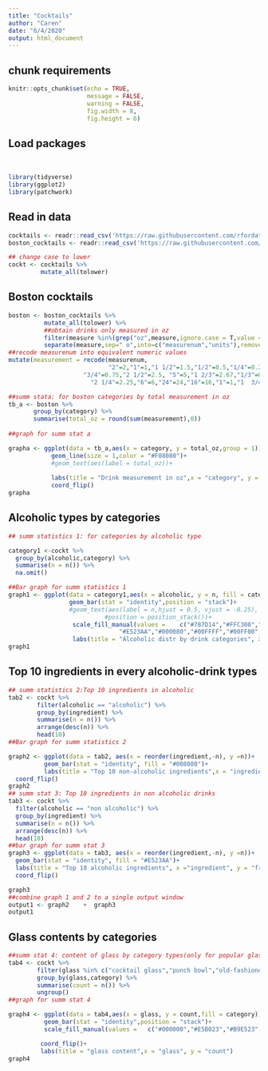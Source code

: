 ```yaml
---
title: "Cocktails"
author: "Caren"
date: "6/4/2020"
output: html_document
---
```

## chunk requirements
```r
knitr::opts_chunk$set(echo = TRUE,
                      message = FALSE,
                      warning = FALSE,
                      fig.width = 8,
                      fig.height = 6)
```

## Load packages
<br>
```r
library(tidyverse)
library(ggplot2)
library(patchwork)

```

## Read in data
```r
cocktails <- readr::read_csv('https://raw.githubusercontent.com/rfordatascience/tidytuesday/master/data/2020/2020-05-26/cocktails.csv')
boston_cocktails <- readr::read_csv('https://raw.githubusercontent.com/rfordatascience/tidytuesday/master/data/2020/2020-05-26/boston_cocktails.csv')

## change case to lower
cockt <- cocktails %>% 
         mutate_all(tolower)

```

## Boston cocktails
```r
boston <- boston_cocktails %>% 
          mutate_all(tolower) %>% 
          ##obtain drinks only measured in oz
          filter(measure %in%(grep("oz",measure,ignore.case = T,value = T))) %>% 
          separate(measure,sep=" o",into=c("measurenum","units"),remove = FALSE) %>% 
##recode measurenum into equivalent numeric values          
mutate(measurement = recode(measurenum,
                            "2"=2,"1"=1,"1 1/2"=1.5,"1/2"=0.5,"1/4"=0.25,"3"=3,"1 1/4"=1.25,
                     "3/4"=0.75,"2 1/2"=2.5, "5"=5,"1 2/3"=2.67,"1/3"=0.3,"4"=4,"1 3/4"=1.75,
                       "2 1/4"=2.25,"6"=6,"24"=24,"16"=16,"1"=1,"1  3/4"=1.75)) 

##summ stata: for boston categories by total measurement in oz
tb_a <- boston %>% 
       group_by(category) %>% 
       summarise(total_oz = round(sum(measurement),0))
       
##graph for summ stat a

grapha <- ggplot(data = tb_a,aes(x = category, y = total_oz,group = 1))+
            geom_line(size = 1,color = "#F08080")+
            #geom_text(aes(label = total_oz))+
          
            labs(title = "Drink measurement in oz",x = "category", y = "Total oz")+
            coord_flip()
grapha


```


## Alcoholic types by categories

```r
## summ statistics 1: for categories by alcoholic type
```


```r
category1 <-cockt %>% 
  group_by(alcoholic,category) %>%
  summarise(n = n()) %>% 
  na.omit()

##Bar graph for summ statistics 1
graph1 <- ggplot(data = category1,aes(x = alcoholic, y = n, fill = category))+
                 geom_bar(stat = "identity",position = "stack")+ 
                 #geom_text(aes(label = n,hjust = 0.5, vjust = -0.25),
                           #position = position_stack())+
                  scale_fill_manual(values =    c("#787D14","#FFC300","#FF0000","#FFFF00","#900C3F","#581845",
                               "#E523AA","#000080","#00FFFF","#00FF00","#808080"))+
                  labs(title = "Alcoholic distr by drink categories", x =     "alcoholic",y="count")
graph1
```


## Top 10 ingredients in every alcoholic-drink types
```r
## summ statistics 2:Top 10 ingredients in alcoholic
tab2 <- cockt %>%
        filter(alcoholic == "alcoholic") %>% 
        group_by(ingredient) %>% 
        summarise(n = n()) %>% 
        arrange(desc(n)) %>% 
        head(10)
##Bar graph for summ statistics 2

graph2 <- ggplot(data = tab2, aes(x = reorder(ingredient,-n), y =n))+
          geom_bar(stat = "identity", fill = "#008080")+
          labs(title = "Top 10 non-alcoholic ingredients",x = "ingredients",y = "freq")+
  coord_flip()
graph2
## summ stat 3: Top 10 ingredients in non alcoholic drinks
tab3 <- cockt %>%
  filter(alcoholic == "non alcoholic") %>% 
  group_by(ingredient) %>% 
  summarise(n = n()) %>% 
  arrange(desc(n)) %>% 
  head(10)
##bar graph for summ stat 3
graph3 <- ggplot(data = tab3, aes(x = reorder(ingredient,-n), y =n))+
  geom_bar(stat = "identity", fill = "#E523AA")+
  labs(title = "Top 10 alcoholic ingredients", x ="ingredient", y = "freq")+
  coord_flip()

graph3
##combine graph 1 and 2 to a single output window
output1 <- graph2    +  graph3
output1

```


## Glass contents by categories
```r
##summ stat 4: content of glass by category types(only for popular glasses)
tab4 <- cockt %>%
        filter(glass %in% c("cocktail glass","punch bowl","old-fashioned glass","highball      glass","collins glass","whiskey sour glass","coffee mug","champagne flute")) %>% 
        group_by(glass,category) %>% 
        summarise(count = n()) %>% 
        ungroup()
##graph for summ stat 4

graph4 <- ggplot(data = tab4,aes(x = glass, y = count,fill = category))+
          geom_bar(stat = "identity",position = "stack")+
          scale_fill_manual(values =   c("#000000","#E5B023","#B9E523","#58E523","#23E5B0","#BF23E5" ,"#E523AA","#E52349","#E5BF23","#940A1F","#0A943A"))+

         coord_flip()+
         labs(title = "glass content",x = "glass", y = "count")
graph4

```



